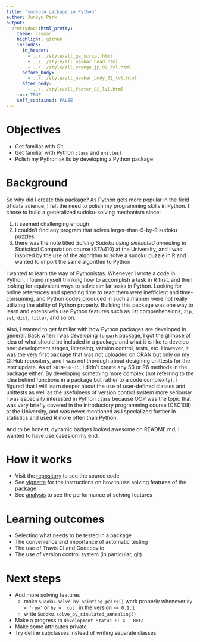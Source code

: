 ```yaml
---
title: "sudsoln package in Python"
author: Junkyu Park
output: 
  prettydoc::html_pretty:
    theme: cayman
    highlight: github
    includes:
      in_header: 
        - ../../style/all_ga_script.html
        - ../../style/all_navbar_head.html
        - ../../style/all_orange_jp_02_lvl.html
      before_body:
        - ../../style/all_navbar_body_02_lvl.html
      after_body:
        - ../../style/all_footer_02_lvl.html
    toc: TRUE
    self_contained: FALSE
---
```



# Objectives

* Get familiar with Git
* Get familiar with Python `class` and `unittest`
* Polish my Python skills by developing a Python package


# Background

So why did I create this package? As Python gets more popular in the field of data science, I felt the need to polish my programming skills in Python. I chose to build a generalized sudoku-solving mechanism since:

1. it seemed challenging enough
2. I couldn't find any program that solves larger-than-9-by-9 sudoku puzzles
3. there was the note titled *Solving Sudoku using simulated annealing* in Statistical Computation course (STA410) at the University, and I was inspired by the use of the algorithm to solve a sudoku puzzle in R and wanted to import the same algorithm to Python


I wanted to learn the way of Pythonistas. Whenever I wrote a code in Python, I found myself thinking how to accomplish a task in R first, and then looking for equivalent ways to solve similar tasks in Python. Looking for online references and spending time to read them were inefficient and time-consuming, and Python codes produced in such a manner were not really utilizing the ability of Python properly. Building this package was one way to learn and extensively use Python features such as list comprehensions, `zip`, `set`, `dict`, `filter`, and so on.

Also, I wanted to get familiar with how Python packages are developed in general. Back when I was developing [`funpark` package](funpark.html), I got the glimpse of idea of what should be included in a package and what it is like to develop one: development stages, licensing, version control, tests, etc. However, it was the very first package that was not uploaded on CRAN but only on my GitHub repository, and I was not thorough about designing unittests for the later update. As of `2019-08-15`, I didn't create any S3 or R6 methods in the package either. By developing something more complex (not referring to the idea behind functions in a package but rather to a code complexity), I figured that I will learn deeper about the use of user-defined classes and unittests as well as the usefulness of version control system more seriously. I was especially interested in Python `class` because OOP was the topic that was very briefly covered in the introductory programming course (CSC108) at the University, and was never mentioned as I specialized further in statistics and used R more often than Python.

And to be honest, dynamic badges looked awesome on README.md; I wanted to have use cases on my end.


# How it works

* Visit the [repository](https://github.com/joon3216/sudsoln) to see the source code
* See [vignette](sudsoln/introduction.html) for the instructions on how to use solving features of the package
* See [analysis](sudsoln/analysis.html) to see the performance of solving features


# Learning outcomes

* Selecting what needs to be tested in a package
* The convenience and importance of automatic testing
* The use of Travis CI and Codecov.io
* The use of version control system (in particular, git)


# Next steps

* Add more solving features
  + make `Sudoku.solve_by_pointing_pairs()` work properly whenever `by = 'row'` or `by = 'col'` in the version `>= 0.1.1`
  + write `Sudoku.solve_by_simulated_annealing()`
* Make a progress to `Development Status :: 4 - Beta`
* Make some attributes private
* Try define subclasses instead of writing separate classes




